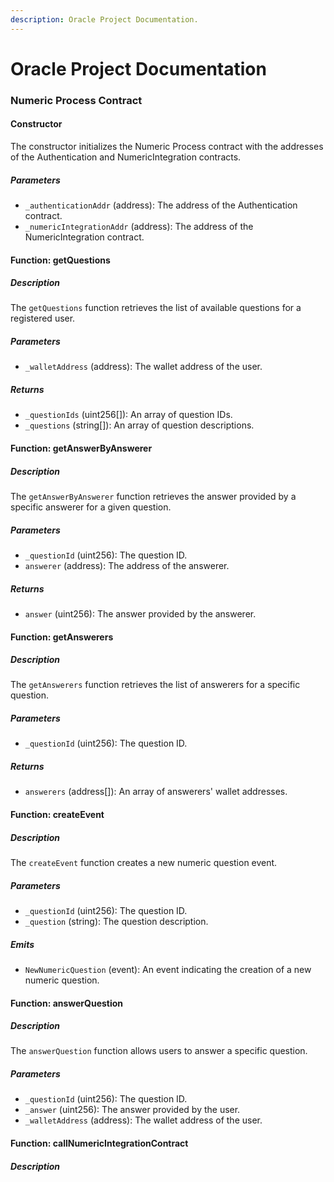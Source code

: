 ```yaml
---
description: Oracle Project Documentation.
---
```


# Oracle Project Documentation

### Numeric Process Contract

#### Constructor

The constructor initializes the Numeric Process contract with the addresses of the Authentication and NumericIntegration contracts.

##### Parameters

-   `_authenticationAddr` (address): The address of the Authentication contract.
-   `_numericIntegrationAddr` (address): The address of the NumericIntegration contract.

#### Function: getQuestions

##### Description

The `getQuestions` function retrieves the list of available questions for a registered user.

##### Parameters

-   `_walletAddress` (address): The wallet address of the user.

##### Returns

-   `_questionIds` (uint256[]): An array of question IDs.
-   `_questions` (string[]): An array of question descriptions.

#### Function: getAnswerByAnswerer

##### Description

The `getAnswerByAnswerer` function retrieves the answer provided by a specific answerer for a given question.

##### Parameters

-   `_questionId` (uint256): The question ID.
-   `answerer` (address): The address of the answerer.

##### Returns

-   `answer` (uint256): The answer provided by the answerer.

#### Function: getAnswerers

##### Description

The `getAnswerers` function retrieves the list of answerers for a specific question.

##### Parameters

-   `_questionId` (uint256): The question ID.

##### Returns

-   `answerers` (address[]): An array of answerers' wallet addresses.

#### Function: createEvent

##### Description

The `createEvent` function creates a new numeric question event.

##### Parameters

-   `_questionId` (uint256): The question ID.
-   `_question` (string): The question description.

##### Emits

-   `NewNumericQuestion` (event): An event indicating the creation of a new numeric question.

#### Function: answerQuestion

##### Description

The `answerQuestion` function allows users to answer a specific question.

##### Parameters

-   `_questionId` (uint256): The question ID.
-   `_answer` (uint256): The answer provided by the user.
-   `_walletAddress` (address): The wallet address of the user.

#### Function: callNumericIntegrationContract

##### Description
